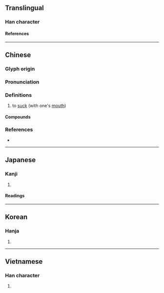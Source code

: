 {{character info/new}}
==Translingual==

===Han character===
{{Han char|rn=30|rad=口|as=04|sn=7|four=63010|canj=RIHU|ids=⿰口允}}

====References====
{{Han ref|kx=0178.200|dkj=03356|dj=0396.060|hdz=10597.040|uh=542E}}

----

==Chinese==
{{zh-forms}}

===Glyph origin===
{{Han etym}}

===Pronunciation===
{{zh-pron
|m=shǔn
|c=syun5,seon5,cyun5
|h=pfs=chhiôn
|mn=chhńg/chn̄g/chūiⁿ
|mc=y
|oc=y
|cat=v
}}

===Definitions===
{{zh-hanzi}}

# to [[suck]] (with one's [[mouth]])

====Compounds====
{{zh-der|吮吸|吮疽|吮癰舐痔|吸吮|舐癰吮痔|舔吮}}

===References===
* {{R:twedu|A00532}}

----

==Japanese==

===Kanji===
{{ja-kanji|grade=|rs=口04}}

# {{rfdef|ja|sort=口04}}

====Readings====
{{ja-readings
|on=せん, しゅん
|kun=すう
}}

----

==Korean==

===Hanja===
{{ko-hanja|전}}

# {{rfdef|ko|sort=口04}}

----

==Vietnamese==

===Han character===
{{vi-readings|reading=[[duyện]], [[giỏn]], [[duyên]]|rs=口04}}

# {{rfdef|vi|sort=口04}}